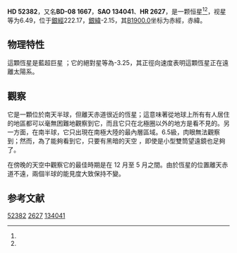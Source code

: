 {{Starbox begin
| name = HD 52382
}}
{{Starbox observe
| epoch = [[J2000.0|J2000.0]]
| constell = {{星座名待查}}<ref name=SIMBAD>{{cite web
 | url=http://simbad.u-strasbg.fr/simbad/sim-id?Ident=HR+2627
 | title=Pulsating variable Star
 | publisher=Centre de Données astronomiques de Strasbourg
 | work=SIMBAD
 | accessdate=2012-07-13
 | archive-date=2016-03-16
 | archive-url=https://web.archive.org/web/20160316145408/http://simbad.u-strasbg.fr/simbad/sim-id?Ident=HR+2627
 | dead-url=no
 }}</ref><ref name=DATA>{{cite web
 | url=http://vizier.u-strasbg.fr/viz-bin/VizieR-5?-out.add=.&-source=5050&-corr=PK=HR&-out.max=9999&HR=2627
 | title=VizieR Detailed Page
 | accessdate=2012-07-13
 | archive-date=2016-03-05
 | archive-url=https://web.archive.org/web/20160305000723/http://vizier.u-strasbg.fr/viz-bin/VizieR-5?-out.add=.&-source=5050&-corr=PK=HR&-out.max=9999&HR=2627
 | dead-url=no
 }}</ref>
| 星官 = 
| ra = {{RA|7|0|39.3}}<ref name=SIMBAD /><ref name=DATA />
| dec = {{DEC|-9|12|11}}<ref name=SIMBAD /><ref name=DATA />
| appmag_v = 6.49<ref name=SIMBAD /><ref name=DATA />
}}
{{Starbox character
| class = B1Ib<ref name=SIMBAD /><ref name=DATA />
| b-v = 0.21<ref name=SIMBAD /><ref name=DATA />
| u-b = -0.75<ref name=SIMBAD /><ref name=DATA />
| r-i = <ref name=SIMBAD /><ref name=DATA />
| variable = 
}}
{{Starbox astrometry
| radial_v = -0.75
| prop_mo_ra = 51
| parallax = 
| p_error = 
}}
{{Starbox catalog
| names =BD-08 1667，[[SAO星表|SAO]] 134041，[[HD星表|HD]] 52382，[[HR星表|HR]] 2627}}
{{Starbox reference |Simbad=HR+2627}}
{{Starbox end}}

'''HD 52382'''，又名'''BD-08 1667'''，'''SAO 134041'''、'''HR 2627'''，是一颗恒星<ref name=SIMBAD /><ref name=DATA />，视星等为6.49，位于[[銀道座標系|銀經]]222.17，[[銀道座標系|銀緯]]-2.15，其[[B1900.0|B1900.0]]坐标为赤經{{RA|6|55|52.8}}，赤緯{{DEC|-9|-2.15|47}}。

== 物理特性 ==
這顆恆星是藍超巨星 ；它的絕對星等為-3.25，其正徑向速度表明這顆恆星正在遠離太陽系。

== 觀察 ==
它是一顆位於南天半球，但離天赤道很近的恆星；這意味著從地球上所有有人居住的地區都可以毫無困難地觀察到它，而且它只在北極圈以外的地方是看不見的。另一方面，在南半球，它只出現在南極大陸的最內層區域。6.5級，肉眼無法觀察到；然而，為了能夠看到它，只要有黑暗的天空 ，即使是小型雙筒望遠鏡也足夠了。

在傍晚的天空中觀察它的最佳時期是在 12 月至 5 月之間。由於恆星的位置離天赤道不遠，兩個半球的能見度大致保持不變。

== 参考文献 ==
{{reflist}}

{{star-stub}}

[[Category:HD和HDE天體|52382]]
[[Category:HR天體|2627]]
[[Category:SAO天體|134041]]